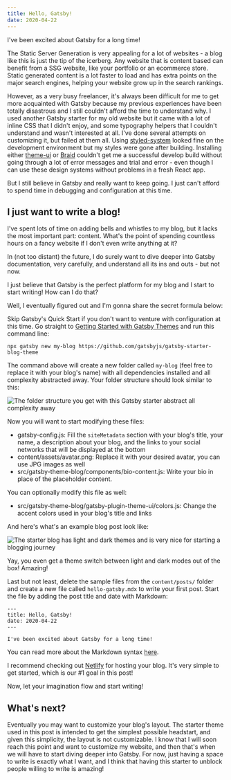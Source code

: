 ```yaml
---
title: Hello, Gatsby!
date: 2020-04-22
---
```


I've been excited about Gatsby for a long time!

The Static Server Generation is very appealing for a lot of websites - a blog like this is just the tip of the icerberg. Any website that is content based can benefit from a SSG website, like your portfolio or an ecommerce store. Static generated content is a lot faster to load and has extra points on the major search engines, helping your website grow up in the search rankings.

However, as a very busy freelancer, it's always been difficult for me to get more acquainted with Gatsby because my previous experiences have been totally disastrous and I still couldn't afford the time to understand why. I used another Gatsby starter for my old website but it came with a lot of inline CSS that I didn't enjoy, and some typography helpers that I couldn't understand and wasn't interested at all. I've done several attempts on customizing it, but failed at them all. Using [styled-system](https://styled-system.com/) looked fine on the development environment but my styles were gone after building. Installing either [theme-ui](https://theme-ui.com/) or [Braid](https://seek-oss.github.io/braid-design-system/) couldn't get me a successful develop build without going through a lot of error messages and trial and error - even though I can use these design systems without problems in a fresh React app.

But I still believe in Gatsby and really want to keep going. I just can't afford to spend time in debugging and configuration at this time.

## I just want to write a blog!

I've spent lots of time on adding bells and whistles to my blog, but it lacks the most important part: content. What's the point of spending countless hours on a fancy website if I don't even write anything at it?

In (not too distant) the future, I do surely want to dive deeper into Gatsby documentation, very carefully, and understand all its ins and outs - but not now.

I just believe that Gatsby is the perfect platform for my blog and I start to start writing! How can I do that?

Well, I eventually figured out and I'm gonna share the secret formula below:

Skip Gatsby's Quick Start if you don't want to venture with configuration at this time. Go straight to [Getting Started with Gatsby Themes](https://www.gatsbyjs.org/docs/themes/getting-started/) and run this command line:

```
npx gatsby new my-blog https://github.com/gatsbyjs/gatsby-starter-blog-theme
```

The command above will create a new folder called `my-blog` (feel free to replace it with your blog's name) with all dependencies installed and all complexity abstracted away. Your folder structure should look similar to this:

![The folder structure you get with this Gatsby starter abstract all complexity away](../assets/hello-gatsby-folder-structure.jpg)

Now you will want to start modifying these files:

- gatsby-config.js: Fill the `siteMetadata` section with your blog's title, your name, a description about your blog, and the links to your social networks that will be displayed at the bottom
- content/assets/avatar.png: Replace it with your desired avatar, you can use JPG images as well
- src/gatsby-theme-blog/components/bio-content.js: Write your bio in place of the placeholder content.

You can optionally modify this file as well:

- src/gatsby-theme-blog/gatsby-plugin-theme-ui/colors.js: Change the accent colors used in your blog's title and links

And here's what's an example blog post look like:

![The starter blog has light and dark themes and is very nice for starting a blogging journey](../assets/hello-gatsby-sample-post.jpg)

Yay, you even get a theme switch between light and dark modes out of the box! Amazing!

Last but not least, delete the sample files from the `content/posts/` folder and create a new file called `hello-gatsby.mdx` to write your first post. Start the file by adding the post title and date with Markdown:

```
---
title: Hello, Gatsby!
date: 2020-04-22
---

I've been excited about Gatsby for a long time!
```

You can read more about the Markdown syntax [here](https://github.com/adam-p/markdown-here/wiki/Markdown-Cheatsheet).

I recommend checking out [Netlify](https://www.netlify.com/) for hosting your blog. It's very simple to get started, which is our #1 goal in this post!

Now, let your imagination flow and start writing!

## What's next?

Eventually you may want to customize your blog's layout. The starter theme used in this post is intended to get the simplest possible headstart, and given this simplicity, the layout is not customizable. I know that I will soon reach this point and want to customize my website, and then that's when we will have to start diving deeper into Gatsby. For now, just having a space to write is exactly what I want, and I think that having this starter to unblock people willing to write is amazing!
